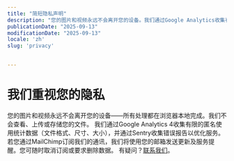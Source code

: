 ```yaml
---
title: "简短隐私声明"
description: "您的图片和视频永远不会离开您的设备。我们通过Google Analytics收集有限的匿名使用统计数据，并通过Sentry收集错误报告。"
publicationDate: "2025-09-13"
modificationDate: "2025-09-13"
locale: 'zh'
slug: 'privacy'
     

---
```


# 我们重视您的隐私
您的图片和视频永远不会离开您的设备——所有处理都在浏览器本地完成。我们不会查看、上传或存储您的文件。
我们通过Google Analytics 4收集有限的匿名使用统计数据（文件格式、尺寸、大小），并通过Sentry收集错误报告以优化服务。若您通过MailChimp订阅我们的通讯，我们将使用您的邮箱发送更新及服务提醒。您可随时取消订阅或要求删除数据。
有疑问？[联系我们](https://github.com/damiarita/slingsite/issues)。